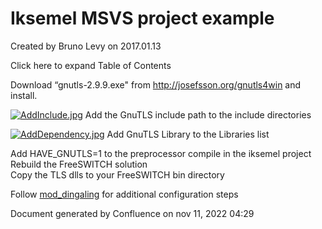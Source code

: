 
# Iksemel MSVS project example 

 Created by  Bruno Levy on 2017.01.13

Click here to expand Table of Contents

Download “gnutls-2.9.9.exe" from <http://josefsson.org/gnutls4win> and install.

[![AddInclude.jpg](https://wiki.freeswitch.org/images/4/41/AddInclude.jpg)](https://wiki.freeswitch.org/wiki/File:AddInclude.jpg) Add the GnuTLS include path to the include directories

[![AddDependency.jpg](https://wiki.freeswitch.org/images/c/c9/AddDependency.jpg)](https://wiki.freeswitch.org/wiki/File:AddDependency.jpg) Add GnuTLS Library to the Libraries list

Add HAVE\_GNUTLS=1 to the preprocessor compile in the iksemel project   
Rebuild the FreeSWITCH solution   
Copy the TLS dlls to your FreeSWITCH bin directory

Follow [mod\_dingaling](http://wiki.freeswitch.org/wiki/Mod%5Fdingaling#TLS) for additional configuration steps

Document generated by Confluence on nov 11, 2022 04:29

